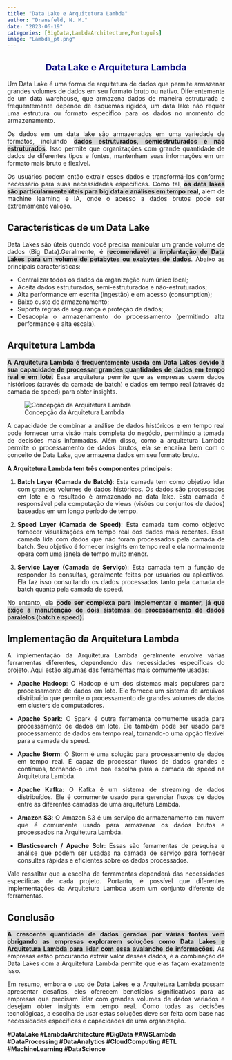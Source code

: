 ```yaml
---
title: "Data Lake e Arquitetura Lambda"
author: "Dransfeld, N. M."
date: "2023-06-19"
categories: [BigData,LambdaArchitecture,Português]
image: "Lambda_pt.png"
---
```


::: {style="color: navy; text-align: center;"}
# **Data Lake e Arquitetura Lambda**
:::

::: {style="text-align: justify;"}
Um Data Lake é uma forma de arquitetura de dados que permite armazenar grandes volumes de dados em seu formato bruto ou nativo. Diferentemente de um data warehouse, que armazena dados de maneira estruturada e frequentemente depende de esquemas rígidos, um data lake não requer uma estrutura ou formato específico para os dados no momento do armazenamento.

Os dados em um data lake são armazenados em uma variedade de formatos, incluindo [**dados estruturados, semiestruturados e não estruturados**]{style="background-color:#DCDCDC"}. Isso permite que organizações com grande quantidade de dados de diferentes tipos e fontes, mantenham suas informações em um formato mais bruto e flexível.

Os usuários podem então extrair esses dados e transformá-los conforme necessário para suas necessidades específicas. Como tal, [**os data lakes são particularmente úteis para big data e análises em tempo real**]{style="background-color:#DCDCDC"}, além de machine learning e IA, onde o acesso a dados brutos pode ser extremamente valioso.

## Características de um Data Lake

Data Lakes são úteis quando você precisa manipular um grande volume de dados (Big Data).Geralmente, é [**recomendavél a implantação de Data Lakes para um volume de petabytes ou exabytes de dados**]{style="background-color:#DCDCDC"}. Abaixo as principais características:

-   Centralizar todos os dados da organização num único local;
-   Aceita dados estruturados, semi-estruturados e não-estruturados;
-   Alta performance em escrita (ingestão) e em acesso (consumption);
-   Baixo custo de armazenamento;
-   Suporta regras de segurança e proteção de dados;
-   Desacopla o armazenamento do processamento (permitindo alta performance e alta escala).

## Arquitetura Lambda

[**A Arquitetura Lambda é frequentemente usada em Data Lakes devido à sua capacidade de processar grandes quantidades de dados em tempo real e em lote.**]{style="background-color:#DCDCDC"} Essa arquitetura permite que as empresas usem dados históricos (através da camada de batch) e dados em tempo real (através da camada de speed) para obter insights.

![Concepção da Arquitetura Lambda](Lambda_Architecture.png){fig-align="center"}

A capacidade de combinar a análise de dados históricos e em tempo real pode fornecer uma visão mais completa do negócio, permitindo a tomada de decisões mais informadas. Além disso, como a arquitetura Lambda permite o processamento de dados brutos, ela se encaixa bem com o conceito de Data Lake, que armazena dados em seu formato bruto.

**A Arquitetura Lambda tem três componentes principais:**

1. **Batch Layer (Camada de Batch)**: Esta camada tem como objetivo lidar com grandes volumes de dados históricos. Os dados são processados em lote e o resultado é armazenado no data lake. Esta camada é responsável pela computação de views (visões ou conjuntos de dados) baseadas em um longo período de tempo.

2. **Speed Layer (Camada de Speed)**: Esta camada tem como objetivo fornecer visualizações em tempo real dos dados mais recentes. Essa camada lida com dados que não foram processados pela camada de batch. Seu objetivo é fornecer insights em tempo real e ela normalmente opera com uma janela de tempo muito menor.

3. **Service Layer (Camada de Serviço)**: Esta camada tem a função de responder às consultas, geralmente feitas por usuários ou aplicativos. Ela faz isso consultando os dados processados tanto pela camada de batch quanto pela camada de speed.

No entanto, ela [**pode ser complexa para implementar e manter, já que exige a manutenção de dois sistemas de processamento de dados paralelos (batch e speed).**]{style="background-color:#DCDCDC"}

## Implementação da Arquitetura Lambda

A implementação da Arquitetura Lambda geralmente envolve várias ferramentas diferentes, dependendo das necessidades específicas do projeto. Aqui estão algumas das ferramentas mais comumente usadas:

-   **Apache Hadoop**: O Hadoop é um dos sistemas mais populares para processamento de dados em lote. Ele fornece um sistema de arquivos distribuído que permite o processamento de grandes volumes de dados em clusters de computadores.

-   **Apache Spark**: O Spark é outra ferramenta comumente usada para processamento de dados em lote. Ele também pode ser usado para processamento de dados em tempo real, tornando-o uma opção flexível para a camada de speed.

- **Apache Storm**: O Storm é uma solução para processamento de dados em tempo real. É capaz de processar fluxos de dados grandes e contínuos, tornando-o uma boa escolha para a camada de speed na Arquitetura Lambda.

- **Apache Kafka**: O Kafka é um sistema de streaming de dados distribuídos. Ele é comumente usado para gerenciar fluxos de dados entre as diferentes camadas de uma arquitetura Lambda.

- **Amazon S3**: O Amazon S3 é um serviço de armazenamento em nuvem que é comumente usado para armazenar os dados brutos e processados na Arquitetura Lambda.

- **Elasticsearch / Apache Solr**: Essas são ferramentas de pesquisa e análise que podem ser usadas na camada de serviço para fornecer consultas rápidas e eficientes sobre os dados processados.

Vale ressaltar que a escolha de ferramentas dependerá das necessidades específicas de cada projeto. Portanto, é possível que diferentes implementações da Arquitetura Lambda usem um conjunto diferente de ferramentas.

## Conclusão

[**A crescente quantidade de dados gerados por várias fontes vem obrigando as empresas explorarem soluções como Data Lakes e Arquitetura Lambda para lidar com essa avalanche de informações.**]{style="background-color:#DCDCDC"} As empresas estão procurando extrair valor desses dados, e a combinação de Data Lakes com a Arquitetura Lambda permite que elas façam exatamente isso.

Em resumo, embora o uso de Data Lakes e a Arquitetura Lambda possam apresentar desafios, eles oferecem benefícios significativos para as empresas que precisam lidar com grandes volumes de dados variados e desejam obter insights em tempo real. Como todas as decisões tecnológicas, a escolha de usar estas soluções deve ser feita com base nas necessidades específicas e capacidades de uma organização.
:::

**#DataLake #LambdaArchitecture #BigData #AWSLambda #DataProcessing #DataAnalytics #CloudComputing #ETL #MachineLearning #DataScience**
